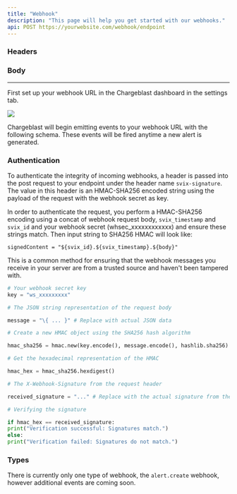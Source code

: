 ```yaml
---
title: "Webhook"
description: "This page will help you get started with our webhooks."
api: POST https://yourwebsite.com/webhook/endpoint
---
```


### Headers

<ResponseField name="X-Webhook-Signature" type="string"></ResponseField>
<ResponseField name="svix-timestamp" type="string"></ResponseField>
<ResponseField name="svix-signature" type="string"></ResponseField>
<ResponseField name="svix-id" type="string"></ResponseField>

### Body

<ResponseField name="RAW_BODY" type="object"></ResponseField>

---

First set up your webhook URL in the Chargeblast dashboard in the settings tab.

![](/images/reference/aabcd3e-Screenshot_2024-02-01_at_4.08.36_PM.png)

Chargeblast will begin emitting events to your webhook URL with the following schema. These events will be fired anytime a new alert is generated.

### Authentication

To authenticate the integrity of incoming webhooks, a header is passed into the post request to your endpoint under the header name `svix-signature`. The value in this header is an HMAC-SHA256 encoded string using the payload of the request with the webhook secret as key.

In order to authenticate the request, you perform a HMAC-SHA256 encoding using a concat of webhook request body, `svix_timestamp` and `svix_id` and your webhook secret (whsec_xxxxxxxxxxxx) and ensure these strings match. Then input string to SHA256 HMAC will look like:

`signedContent = "${svix_id}.${svix_timestamp}.${body}"`

This is a common method for ensuring that the webhook messages you receive in your server are from a trusted source and haven't been tampered with.

```Python routes.py
# Your webhook secret key
key = "ws_xxxxxxxxx"

# The JSON string representation of the request body

message = "\{ ... }" # Replace with actual JSON data

# Create a new HMAC object using the SHA256 hash algorithm

hmac_sha256 = hmac.new(key.encode(), message.encode(), hashlib.sha256)

# Get the hexadecimal representation of the HMAC

hmac_hex = hmac_sha256.hexdigest()

# The X-Webhook-Signature from the request header

received_signature = "..." # Replace with the actual signature from the request header

# Verifying the signature

if hmac_hex == received_signature:
print("Verification successful: Signatures match.")
else:
print("Verification failed: Signatures do not match.")
```

### Types

There is currently only one type of webhook, the `alert.create` webhook, however additional events are coming soon.
